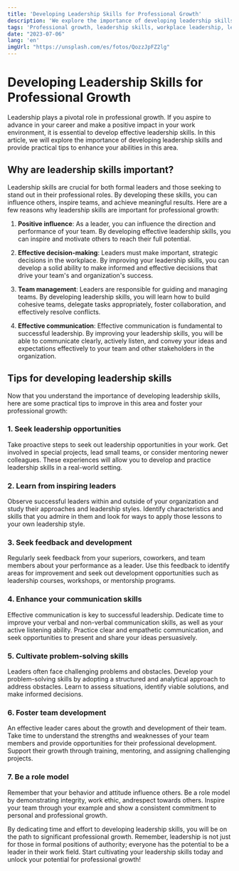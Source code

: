 ```yaml
---
title: 'Developing Leadership Skills for Professional Growth'
description: 'We explore the importance of developing leadership skills for professional growth and provide practical tips to enhance your leadership abilities.'
tags: 'Professional growth, leadership skills, workplace leadership, leadership development, team management'
date: "2023-07-06"
lang: 'en'
imgUrl: "https://unsplash.com/es/fotos/QozzJpFZ2lg"
---
```


# Developing Leadership Skills for Professional Growth

Leadership plays a pivotal role in professional growth. If you aspire to advance in your career and make a positive impact in your work environment, it is essential to develop effective leadership skills. In this article, we will explore the importance of developing leadership skills and provide practical tips to enhance your abilities in this area.

## Why are leadership skills important?

Leadership skills are crucial for both formal leaders and those seeking to stand out in their professional roles. By developing these skills, you can influence others, inspire teams, and achieve meaningful results. Here are a few reasons why leadership skills are important for professional growth:

1. **Positive influence**: As a leader, you can influence the direction and performance of your team. By developing effective leadership skills, you can inspire and motivate others to reach their full potential.

2. **Effective decision-making**: Leaders must make important, strategic decisions in the workplace. By improving your leadership skills, you can develop a solid ability to make informed and effective decisions that drive your team's and organization's success.

3. **Team management**: Leaders are responsible for guiding and managing teams. By developing leadership skills, you will learn how to build cohesive teams, delegate tasks appropriately, foster collaboration, and effectively resolve conflicts.

4. **Effective communication**: Effective communication is fundamental to successful leadership. By improving your leadership skills, you will be able to communicate clearly, actively listen, and convey your ideas and expectations effectively to your team and other stakeholders in the organization.

## Tips for developing leadership skills

Now that you understand the importance of developing leadership skills, here are some practical tips to improve in this area and foster your professional growth:

### 1. Seek leadership opportunities

Take proactive steps to seek out leadership opportunities in your work. Get involved in special projects, lead small teams, or consider mentoring newer colleagues. These experiences will allow you to develop and practice leadership skills in a real-world setting.

### 2. Learn from inspiring leaders

Observe successful leaders within and outside of your organization and study their approaches and leadership styles. Identify characteristics and skills that you admire in them and look for ways to apply those lessons to your own leadership style.

### 3. Seek feedback and development

Regularly seek feedback from your superiors, coworkers, and team members about your performance as a leader. Use this feedback to identify areas for improvement and seek out development opportunities such as leadership courses, workshops, or mentorship programs.

### 4. Enhance your communication skills

Effective communication is key to successful leadership. Dedicate time to improve your verbal and non-verbal communication skills, as well as your active listening ability. Practice clear and empathetic communication, and seek opportunities to present and share your ideas persuasively.

### 5. Cultivate problem-solving skills

Leaders often face challenging problems and obstacles. Develop your problem-solving skills by adopting a structured and analytical approach to address obstacles. Learn to assess situations, identify viable solutions, and make informed decisions.

### 6. Foster team development

An effective leader cares about the growth and development of their team. Take time to understand the strengths and weaknesses of your team members and provide opportunities for their professional development. Support their growth through training, mentoring, and assigning challenging projects.

### 7. Be a role model

Remember that your behavior and attitude influence others. Be a role model by demonstrating integrity, work ethic, andrespect towards others. Inspire your team through your example and show a consistent commitment to personal and professional growth.

By dedicating time and effort to developing leadership skills, you will be on the path to significant professional growth. Remember, leadership is not just for those in formal positions of authority; everyone has the potential to be a leader in their work field. Start cultivating your leadership skills today and unlock your potential for professional growth!
